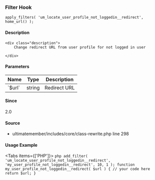 
<UMBreadCrumb type="filter"/>

### Filter Hook    
    
```
apply_filters( 'um_locate_user_profile_not_loggedin__redirect', home_url() );
```

#### Description
    <div class="description">
        Change redirect URL from user profile for not logged in user
 
    </div>

#### Parameters
            
<table className="table-auto mt-2 border dark:border-gray-500 p-5 text-sm text-left">
<thead>
<tr>
<th  className="px-3">Name</th>
<th  className="px-3">Type</th>
<th  className="px-3">Description</th>
</tr>
</thead>
<tbody>
               <tr >
               <td className="px-3 py-2">`$url`</td>
               <td className="px-3 py-2">string</td>
               <td className="px-3 py-2 text-sm">Redirect URL</td>
               </tr>
</tbody>
</table>

#### Since
<div class="description">
2.0
</div>

#### Source
  - <Link href="https://github.com/ultimatemember/ultimatemember/tree/2.5.0/includes/core/class-rewrite.php#L298">ultimatemember/includes/core/class-rewrite.php</Link> <Link href="https://github.com/ultimatemember/ultimatemember/tree/2.5.0/includes/core/class-rewrite.php#L298">line 298</Link>



#### Usage Example

<Tabs items={['PHP']}>
    <Tab>
    ```php
    add_filter( 'um_locate_user_profile_not_loggedin__redirect', 'my_user_profile_not_loggedin__redirect', 10, 1 );
 function my_user_profile_not_loggedin__redirect( $url ) {
     // your code here
     return $url;
 }
    ```
    </Tab>
</Tabs>